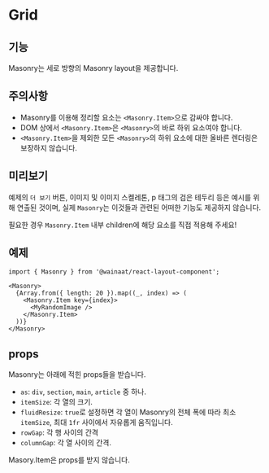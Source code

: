 
<Meta of={MasonryStory} />

# Grid

## 기능

Masonry는 세로 방향의 Masonry layout을 제공합니다.

## 주의사항

- Masonry를 이용해 정리할 요소는 `<Masonry.Item>`으로 감싸야 합니다.
- DOM 상에서 `<Masonry.Item>`은 `<Masonry>`의 바로 하위 요소여야 합니다.
- `<Masonry.Item>`을 제외한 모든 `<Masonry>`의 하위 요소에 대한 올바른 렌더링은 보장하지 않습니다.

## 미리보기

예제의 `더 보기` 버튼, 이미지 및 이미지 스켈레톤, p 태그의 검은 테두리 등은 예시를 위해 연출된 것이며, 
실제 `Masonry`는 이것들과 관련된 어떠한 기능도 제공하지 않습니다.

필요한 경우 `Masonry.Item` 내부 children에 해당 요소를 직접 적용해 주세요!

<div style={{ height: '400px', overflow: 'auto' }}>
  <Canvas of={MasonryStory.ImagesExample} />
</div>

## 예제

```tsx
import { Masonry } from '@wainaat/react-layout-component';

<Masonry>
  {Array.from({ length: 20 }).map((_, index) => (
    <Masonry.Item key={index}>
      <MyRandomImage />
    </Masonry.Item>
  ))}
</Masonry>
```

## props

Masonry는 아래에 적힌 props들을 받습니다.
- `as`: `div`, `section`, `main`, `article` 중 하나.
- `itemSize`: 각 열의 크기.
- `fluidResize`: `true`로 설정하면 각 열이 Masonry의 전체 폭에 따라 최소 `itemSize`, 최대 `1fr` 사이에서 자유롭게 움직입니다.
- `rowGap`: 각 행 사이의 간격
- `columnGap`: 각 열 사이의 간격.

Masory.Item은 props를 받지 않습니다.

<Controls of={MasonryStory.ImagesExample} />
